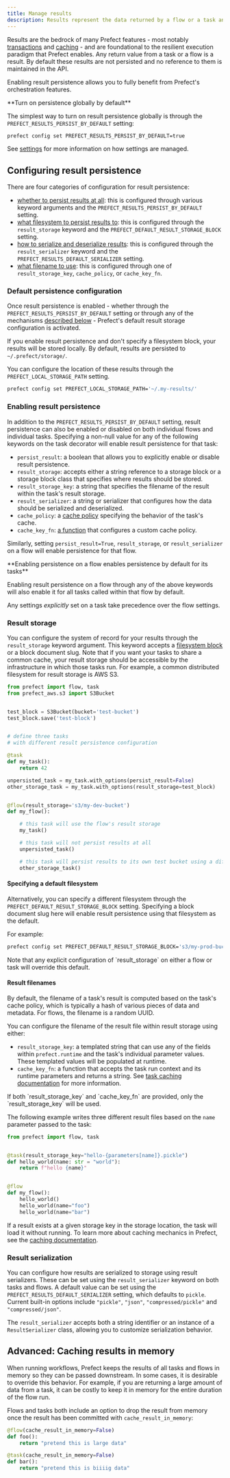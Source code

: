 ```yaml
---
title: Manage results
description: Results represent the data returned by a flow or a task and enable features such as caching.
---
```


Results are the bedrock of many Prefect features - most notably [transactions](/3.0rc/develop/transactions) 
and [caching](/3.0rc/develop/task-caching) - and are foundational to the resilient execution paradigm that Prefect enables.
Any return value from a task or a flow is a result.
By default these results are not persisted and no reference to them is maintained in the API.

Enabling result persistence allows you to fully benefit from Prefect's orchestration features.

<Tip>
**Turn on persistence globally by default**

The simplest way to turn on result persistence globally is through the `PREFECT_RESULTS_PERSIST_BY_DEFAULT` setting:

```bash
prefect config set PREFECT_RESULTS_PERSIST_BY_DEFAULT=true
```

See [settings](/3.0rc/manage/settings-and-profiles) for more information on how settings are managed.
</Tip>

## Configuring result persistence

There are four categories of configuration for result persistence:
- [whether to persist results at all](/3.0rc/develop/results#enabling-result-persistence): this is configured through
various keyword arguments and the `PREFECT_RESULTS_PERSIST_BY_DEFAULT` setting.
- [what filesystem to persist results to](/3.0rc/develop/results#result-storage): this is configured through the `result_storage` 
keyword and the `PREFECT_DEFAULT_RESULT_STORAGE_BLOCK` setting.
- [how to serialize and deserialize results](/3.0rc/develop/results#result-serialization): this is configured through 
the `result_serializer` keyword and the `PREFECT_RESULTS_DEFAULT_SERIALIZER` setting.
- [what filename to use](/3.0rc/develop/results#result-filenames): this is configured through one of 
`result_storage_key`, `cache_policy`, or `cache_key_fn`.

### Default persistence configuration

Once result persistence is enabled - whether through the `PREFECT_RESULTS_PERSIST_BY_DEFAULT` setting or 
through any of the mechanisms [described below](/3.0rc/develop/results#enabling-result-persistence) - Prefect's default 
result storage configuration is activated.

If you enable result persistence and don't specify a filesystem block, your results will be stored locally.
By default, results are persisted to `~/.prefect/storage/`. 

You can configure the location of these results through the `PREFECT_LOCAL_STORAGE_PATH` setting.

```bash
prefect config set PREFECT_LOCAL_STORAGE_PATH='~/.my-results/'
```

### Enabling result persistence

In addition to the `PREFECT_RESULTS_PERSIST_BY_DEFAULT` setting, result persistence can also be 
enabled or disabled on both individual flows and individual tasks.
Specifying a non-null value for any of the following keywords on the task decorator will enable result 
persistence for that task:
- `persist_result`: a boolean that allows you to explicitly enable or disable result persistence.
- `result_storage`: accepts either a string reference to a storage block or a storage block class that
specifies where results should be stored.
- `result_storage_key`: a string that specifies the filename of the result within the task's result storage.
- `result_serializer`: a string or serializer that configures how the data should be serialized and deserialized.
- `cache_policy`: a [cache policy](/3.0rc/develop/task-caching#cache-policies) specifying the behavior of the task's cache.
- `cache_key_fn`: [a function](/3.0rc/develop/task-caching#cache-key-functions) that configures a custom cache policy.

Similarly, setting `persist_result=True`, `result_storage`, or `result_serializer` on a flow will enable
persistence for that flow.

<Note>
**Enabling persistence on a flow enables persistence by default for its tasks**

Enabling result persistence on a flow through any of the above keywords will also enable it for all
tasks called within that flow by default. 

Any settings _explicitly_ set on a task take precedence over the flow settings.

</Note>

### Result storage

You can configure the system of record for your results through the `result_storage` keyword argument.
This keyword accepts a [filesystem block](/3.0rc/develop/blocks/) or a block document slug. 
Note that if you want your tasks to share a common cache, your result storage should be accessible by 
the infrastructure in which those tasks run. 
For example, a common distributed filesystem for result storage is AWS S3.

```python
from prefect import flow, task
from prefect_aws.s3 import S3Bucket


test_block = S3Bucket(bucket='test-bucket')
test_block.save('test-block')


# define three tasks
# with different result persistence configuration

@task
def my_task():
    return 42

unpersisted_task = my_task.with_options(persist_result=False)
other_storage_task = my_task.with_options(result_storage=test_block)


@flow(result_storage='s3/my-dev-bucket')
def my_flow():

    # this task will use the flow's result storage
    my_task()  

    # this task will not persist results at all
    unpersisted_task()

    # this task will persist results to its own test bucket using a different S3 block
    other_storage_task()
```

#### Specifying a default filesystem

Alternatively, you can specify a different filesystem through the `PREFECT_DEFAULT_RESULT_STORAGE_BLOCK` setting.
Specifying a block document slug here will enable result persistence using that filesystem as the default.

For example:

```bash
prefect config set PREFECT_DEFAULT_RESULT_STORAGE_BLOCK='s3/my-prod-bucket'
```

<Info>
Note that any explicit configuration of `result_storage` on either a flow or task will override this default.
</Info>

#### Result filenames

By default, the filename of a task's result is computed based on the task's cache policy, 
which is typically a hash of various pieces of data and metadata. 
For flows, the filename is a random UUID.

You can configure the filename of the result file within result storage using either:
- `result_storage_key`: a templated string that can use any of the fields within `prefect.runtime` and
the task's individual parameter values. These templated values will be populated at runtime.
- `cache_key_fn`: a function that accepts the task run context and its runtime parameters and returns
a string. See [task caching documentation](/3.0rc/develop/task-caching#cache-key-functions) for more information.

<Warning>
If both `result_storage_key` and `cache_key_fn` are provided, only the `result_storage_key` will be used.
</Warning>

The following example writes three different result files based on the `name` parameter passed to the task:

```python
from prefect import flow, task


@task(result_storage_key="hello-{parameters[name]}.pickle")
def hello_world(name: str = "world"):
    return f"hello {name}"


@flow
def my_flow():
    hello_world()
    hello_world(name="foo")
    hello_world(name="bar")
```

If a result exists at a given storage key in the storage location, the task will load it without running.
To learn more about caching mechanics in Prefect, see the [caching documentation](/3.0rc/develop/task-caching).

### Result serialization

You can configure how results are serialized to storage using result serializers.
These can be set using the `result_serializer` keyword on both tasks and flows.
A default value can be set using the `PREFECT_RESULTS_DEFAULT_SERIALIZER` setting, which defaults to `pickle`.
Current built-in options include `"pickle"`, `"json"`, `"compressed/pickle"` and `"compressed/json"`.

The `result_serializer` accepts both a string identifier or an instance of a `ResultSerializer` class, allowing
you to customize serialization behavior.

## Advanced: Caching results in memory

When running workflows, Prefect keeps the results of all tasks and flows in memory 
so they can be passed downstream. In some cases, it is desirable to override this behavior. 
For example, if you are returning a large amount of data from a task, it can be costly to 
keep it in memory for the entire duration of the flow run.

Flows and tasks both include an option to drop the result from memory once the
result has been committed with `cache_result_in_memory`:

```python
@flow(cache_result_in_memory=False)
def foo():
    return "pretend this is large data"

@task(cache_result_in_memory=False)
def bar():
    return "pretend this is biiiig data"
```
